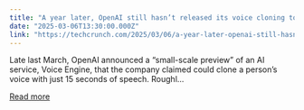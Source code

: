 ```yaml
---
title: "A year later, OpenAI still hasn’t released its voice cloning tool"
date: "2025-03-06T13:30:00.000Z"
link: "https://techcrunch.com/2025/03/06/a-year-later-openai-still-hasnt-released-its-voice-cloning-tool/"
---
```


Late last March, OpenAI announced a &#8220;small-scale preview&#8221; of an AI service, Voice Engine, that the company claimed could clone a person&#8217;s voice with just 15 seconds of speech. Roughl...

[Read more](https://techcrunch.com/2025/03/06/a-year-later-openai-still-hasnt-released-its-voice-cloning-tool/)
